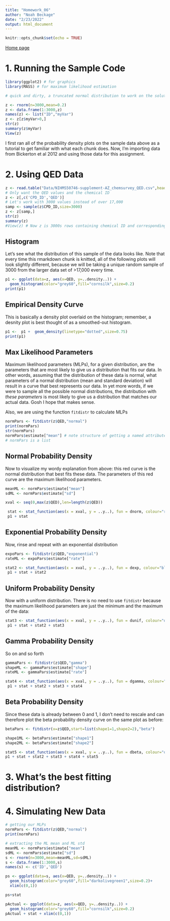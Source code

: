 ```yaml
---
title: "Homework_06"
author: "Noah Beckage"
date: "2/23/2022"
output: html_document
---
```


```r
knitr::opts_chunk$set(echo = TRUE)
```

[Home page](index.html)

# 1. Running the Sample Code

```r
library(ggplot2) # for graphics
library(MASS) # for maximum likelihood estimation
```

```r
# quick and dirty, a truncated normal distribution to work on the solution set

z <- rnorm(n=3000,mean=0.2)
z <- data.frame(1:3000,z)
names(z) <- list("ID","myVar")
z <- z[z$myVar>0,]
str(z)
summary(z$myVar)
View(z)
```

I first ran all of the probability density plots on the sample data above as a tutorial to get familiar with what each chunk does. Now, I'm importing data from Bickerton et al 2012 and using those data for this assignment.

# 2. Using QED Data

```r
z <- read.table("Data/NIHMS50746-supplement-AZ_chemsurvey_QED.csv",header=TRUE,sep=",")
# Only want the QED values and the chemical ID
z <- z[,c('CPD_ID','QED')]
# Let's work with 3000 values instead of over 17,000
samp <- sample(z$CPD_ID,size=3000)
z <- z[samp,]
str(z)
summary(z)
#View(z) # Now z is 3000s rows containing chemical ID and corresponding QED values
```

## Histogram

Let's see what the distribution of this sample of the data looks like. Note that every time this rmarkdown chunk is knitted, all of the following plots will look slightly different, because we will be taking a unique random sample of 3000 from the larger data set of \>17,000 every time.

```r
p1 <- ggplot(data=z, aes(x=QED, y=..density..)) +
  geom_histogram(color="grey60",fill="cornsilk",size=0.2) 
print(p1)
```

## Empirical Density Curve

This is basically a density plot overlaid on the histogram; remember, a desnity plot is best thought of as a smoothed-out histogram.

```r
p1 <-  p1 +  geom_density(linetype="dotted",size=0.75)
print(p1)
```

## Max Likelihood Parameters

Maximum likelihood parameters (MLPs), for a given distribution, are the parameters that are most likely to give us a distribution that fits our data. In other words, assuming that the distribution of these data is normal, what parameters of a normal distribution (mean and standard deviation) will result in a curve that best represents our data. In yet more words, if we were to sample all the possible normal distributions, the distribution with *these parameters* is most likely to give us a distribution that matches our actual data. Gosh I hope that makes sense.

Also, we are using the function `fitdistr` to calculate MLPs

```r
normPars <- fitdistr(z$QED,"normal")
print(normPars)
str(normPars)
normPars$estimate["mean"] # note structure of getting a named attribute
# normPars is a list
```

## Normal Probability Density

Now to visualize my wordy explanation from above: this red curve is the normal distribution that best fits these data. The parameters of this red curve are the maximum likelihood parameters.

```r
meanML <- normPars$estimate["mean"]
sdML <- normPars$estimate["sd"]

xval <- seq(0,max(z$QED),len=length(z$QED))

 stat <- stat_function(aes(x = xval, y = ..y..), fun = dnorm, colour="red", n = length(z$QED), args = list(mean = meanML, sd = sdML))
 p1 + stat
```

## Exponential Probability Density

Now, rinse and repeat with an exponential distribution

```r
expoPars <- fitdistr(z$QED,"exponential")
rateML <- expoPars$estimate["rate"]

stat2 <- stat_function(aes(x = xval, y = ..y..), fun = dexp, colour="blue", n = length(z$QED), args = list(rate=rateML))
 p1 + stat + stat2
```

## Uniform Probability Density

Now with a uniform distribution. There is no need to use `fitdistr` because the maximum likelihood parameters are just the minimum and the maximum of the data:

```r
stat3 <- stat_function(aes(x = xval, y = ..y..), fun = dunif, colour="darkgreen", n = length(z$QED), args = list(min=min(z$QED), max=max(z$QED)))
 p1 + stat + stat2 + stat3
```

## Gamma Probability Density

So on and so forth

```r
gammaPars <- fitdistr(z$QED,"gamma")
shapeML <- gammaPars$estimate["shape"]
rateML <- gammaPars$estimate["rate"]

stat4 <- stat_function(aes(x = xval, y = ..y..), fun = dgamma, colour="brown", n = length(z$QED), args = list(shape=shapeML, rate=rateML))
 p1 + stat + stat2 + stat3 + stat4
```

## Beta Probability Density

Since these data is already between 0 and 1, I don't need to rescale and can therefore plot the beta probability density curve on the same plot as before:

```r
betaPars <- fitdistr(x=z$QED,start=list(shape1=1,shape2=2),"beta")

shape1ML <- betaPars$estimate["shape1"]
shape2ML <- betaPars$estimate["shape2"]

stat5 <- stat_function(aes(x = xval, y = ..y..), fun = dbeta, colour="orchid", n = length(z$QED), args = list(shape1=shape1ML,shape2=shape2ML))
p1 + stat + stat2 + stat3 + stat4 + stat5
```

# 3. What's the best fitting distribution?

# 4. Simulating New Data
```r
# getting our MLPs
normPars <- fitdistr(z$QED,"normal")
print(normPars)

# extracting the ML mean and ML std
meanML <- normPars$estimate["mean"]
sdML <- normPars$estimate["sd"]
s <- rnorm(n=3000,mean=meanML,sd=sdML)
s <- data.frame(1:3000,s)
names(s) <- c('ID','QED')
```

```r
ps <- ggplot(data=s, aes(x=QED, y=..density..)) +
  geom_histogram(color="grey60",fill="darkolivegreen1",size=0.2)+
  xlim(c(0,1))

ps+stat
```

```r
pActual <- ggplot(data=z, aes(x=QED, y=..density..)) +
  geom_histogram(color="grey60",fill="cornsilk",size=0.2) 
pActual + stat + xlim(c(0,1))
```
